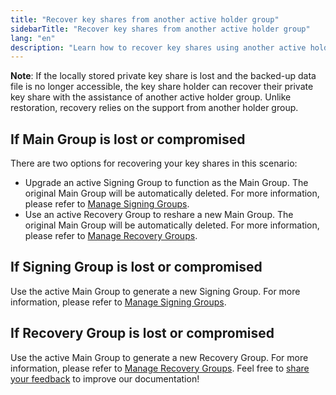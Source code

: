 ```yaml
---
title: "Recover key shares from another active holder group"
sidebarTitle: "Recover key shares from another active holder group"
lang: "en"
description: "Learn how to recover key shares using another active holder group if the original is lost."
---
```


**Note**: If the locally stored private key share is lost and the backed-up data file is no longer accessible, the key share holder can recover their private key share with the assistance of another active holder group. Unlike restoration, recovery relies on the support from another holder group.

## If Main Group is lost or compromised

There are two options for recovering your key shares in this scenario:

- Upgrade an active Signing Group to function as the Main Group. The original Main Group will be automatically deleted. For more information, please refer to [Manage Signing Groups](/en/portal/mpc-wallets/ocw/manage-key-share-groups#manage-signing-groups).
- Use an active Recovery Group to reshare a new Main Group. The original Main Group will be automatically deleted. For more information, please refer to [Manage Recovery Groups](/en/portal/mpc-wallets/ocw/manage-key-share-groups#manage-recovery-groups).

## If Signing Group is lost or compromised

Use the active Main Group to generate a new Signing Group. For more information, please refer to [Manage Signing Groups](/en/portal/mpc-wallets/ocw/manage-key-share-groups#manage-signing-groups).

## If Recovery Group is lost or compromised

Use the active Main Group to generate a new Recovery Group. For more information, please refer to [Manage Recovery Groups](/en/portal/mpc-wallets/ocw/manage-key-share-groups#manage-recovery-groups).
<Tip>Feel free to [share your feedback](https://forms.zohopublic.com/cobo/form/DocumentFeedbackForm/formperma/QvLOhxJv1_JMsJ-1dleZ8Itb_7rzN-LtgvsDdxosoVI?referrername=manuals) to improve our documentation!</Tip>